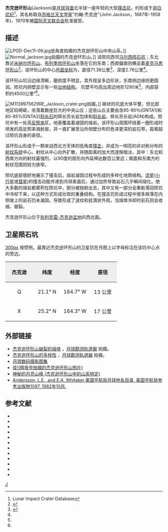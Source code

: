 {{lunar crater data|
 image=Jackson LRO WAC.jpg|240px|
 caption=[[月球勘测轨道飞行器|月球勘测轨道飞行器]]拍摄的图像|
 latitude=22.05|
 N_or_S=N|
 longitude=163.32|
 E_or_W=W|
 diameter=71.38公里|
 depth='2.76公里|
 colong=164|
 eponym=约翰·杰克逊}}
'''杰克逊环形山'''(Jackson)是[[月球背面|月球背面]]北半球一座年轻的大型[[撞击坑|撞击坑]]，约形成于[[哥白尼纪|哥白尼纪]]<ref name=LICD>Lunar Impact Crater Database</ref>，其名称取自[[苏格兰|苏格兰]][[天文学家|天文学家]]"约翰·杰克逊"(John Jackson，1887年-1958年)，1970年被[[国际天文联合会|国际天文联合会]]批准接受。

==描述==
[[Image:LPOD-Dec11-09.jpg|thumb]]低角度拍摄的杰克逊环形山中央山系。]]
[[Image:Normal_jackson.jpg|thumb]]拍摄的杰克逊环形山。]]
该陨坑西邻[[马尔西陨石坑|马尔西陨石坑]]；东北靠近[[米纳尔环形山|米纳尔环形山]]、[[布列季欣环形山|布列季欣环形山]]坐落在它的东南；西南偏南则横亘着[[麦克马思环形山|麦克马思环形山]]<ref>{{Cite web |url=http://planetarynames.wr.usgs.gov/images/Lunar/lac_51_lo.pdf |title=Crater Jackson on a LAC-51 map |access-date=2016-06-25 |archive-date=2020-11-27 |archive-url=https://web.archive.org/web/20201127020102/https://planetarynames.wr.usgs.gov/images/Lunar/lac_51_lo.pdf |dead-url=no }}</ref>。该环形山的中心[[月面坐标|月面坐标]]为{{Coord|22.05|N|163.32|W|globe:Moon|nogoogle=1|noosm=1}}，直径71.38公里<ref name="IAU">{{Cite web |url=http://planetarynames.wr.usgs.gov/Feature/2781 |title=Directory of the International Astronomical Union |access-date=2016-06-25 |archive-date=2020-11-27 |archive-url=https://web.archive.org/web/20201127013435/https://planetarynames.wr.usgs.gov/Feature/2781 |dead-url=no }}</ref>，深度2.76公里<ref name="LICD"/>。

该环形山坑沿边缘清晰，磨损度不明显，其外观呈多边形状，东南侧边缘则更圆润。陨坑内侧壁显示有一些[[wiktionary:terrace|台地结构]]。
坑壁平均高出周边地形1290米<ref name="LICD"/>，内部容积约4500公里³<ref name="LICD"/>。

[[Image:M1139975629RE_Jackson_crater.png|thumb]]拍摄。]]
碗状的坑底大体平整，但北部地区较崎岖，坐落着数座巨大的中央山丘；这些山丘主要由含85-90％(GNTA1)和80-85%(GNTA2)[[斜长石|斜长石]]的辉长苏长岩包体和[[斜长岩|斜长岩]]、辉长苏长岩(AGN)构成。陨坑中有一处高[[反照率|反照率]]区，地表覆盖着凝固的熔岩。该环形山周围环绕着一圈形成时喷发的高反照率溅射层，并一直扩展至沿外侧壁分布的色泽更深的岩石带，距离超过陨坑自身的直径。

该环形山形成于一颗来自西北方天体的低角度[[撞击事件|撞击]]，并成为一明亮的非对称分布的[[射纹系统|射纹系统]]中心。射纹从中心向外扩散，并随距离的加大而逐惭暗淡，其中：东北和西南方向的射纹最强烈，以90度的扇形向外延伸达数百公里远；南面和东南方的射纹范围则较为狭窄。

陨坑底部很好地展示了撞击后，熔岩凝固过程中形成的多样化地质结构。[[火流星|流星]]([[小行星|小行星]]或[[彗星|彗星]])的撞击动能传递到月球表面后，通过加热导致岩石几乎瞬间熔化。绝大多数的熔岩都累积在陨坑中，部分被抛射出去，其中又有一部分会重新落回陨坑中冷却下来，以这种方式形成壮观的重叠结构。在撞击坑形成过程中很多跌落在内侧坡上的岩石仍未凝固，导致形成了波纹和挂滴状外观，当熔体冷却时岩石则会收缩、皲裂。

杰克逊环形山位于[[狄利克雷-杰克逊盆地|狄利克雷-杰克逊盆地]]的西北面。{{clear}}

==卫星陨石坑==
[[image:Jackson_sattelite_craters_map.jpg|300px]]
按惯例，最靠近杰克逊环形山的卫星坑在月图上以字母标注在该坑中心点的旁边。

{| class="wikitable"
!width="25%" style="background:#eeeeee;" |杰克逊 
!width="25%" style="background:#eeeeee;" |纬度
!width="25%" style="background:#eeeeee;" |经度
!width="25%" style="background:#eeeeee;" |直径
|-
|align="center"|Q
|align="center"|21.1° N
|align="center"|164.7° W
|align="center"|13 公里
|-
|align="center"|X
|align="center"|25.2° N
|align="center"|164.3° W
|align="center"|17 公里
|}{{clear}}
==外部链接==
*[http://lroc.sese.asu.edu/posts/474 杰克逊环形山破裂的熔体] {{Wayback|url=http://lroc.sese.asu.edu/posts/474 |date=20201130220521 }}，[[月球勘测轨道器|月球勘测轨道器]] 拍摄。
*[http://lroc.sese.asu.edu/posts/750 杰克逊环形山的多样性] {{Wayback|url=http://lroc.sese.asu.edu/posts/750 |date=20210318050428 }}，[[月球勘测轨道器|月球勘测轨道器]] 拍摄。
* [http://www.lpi.usra.edu/resources/lunar_orbiter/bin/srch_nam.shtml?Jackson%7C0 月球数码摄影图集] {{Wayback|url=http://www.lpi.usra.edu/resources/lunar_orbiter/bin/srch_nam.shtml?Jackson%7C0 |date=20201127015432 }}
* [http://the-moon.wikispaces.com/LPOD+May+9%2C+2008 哇!([[月亮女神_(航天器)|辉夜号]]拍摄的杰克逊环形山照片)] {{Wayback|url=http://the-moon.wikispaces.com/LPOD+May+9%2C+2008 |date=20180531193130 }}
* [http://lpod.wikispaces.com/December+11%2C+2009 神秘的月亮山峰 (杰克逊环形山中的山系特定)] {{Wayback|url=http://lpod.wikispaces.com/December+11%2C+2009 |date=20161018125028 }}
* [http://planet4589.org/astro/lunar/RP-1097.pdf Andersson, L.E., and E.A. Whitaker,美国宇航局月球地名目录, 美国宇航局参考出版物1097, 1982年10月.] {{Wayback|url=http://planet4589.org/astro/lunar/RP-1097.pdf |date=20141006125838 }}

==参考文献==
{{reflist}}
{{refbegin}}
* {{cite book
  | last1 = Andersson
  | first1 = L. E.
  | last2 = Whitaker
  | first2 = E. A.
  | authorlink2 = Ewen Whitaker
  | date = 1982
  | title = [[NASA|NASA]] Catalogue of Lunar Nomenclature
  | publisher = NASA RP-1097
  | ref = harv
  }}
* {{cite web
  | last = Blue
  | first = Jennifer
  | date = July 25, 2007
  | title = Gazetteer of Planetary Nomenclature
  | publisher = [[United_States_Geological_Survey|USGS]]
  | url = http://planetarynames.wr.usgs.gov/
  | accessdate = 2007-08-05
  | ref = harv
  | archive-date = 2018-12-25
  | archive-url = https://web.archive.org/web/20181225170157/https://planetarynames.wr.usgs.gov/
  | dead-url = no
  }}
* {{cite book
  | last1 = Bussey
  | first1 = B.
  | authorlink1 = Ben Bussey
  | last2 = Spudis
  | first2 = P.
  | authorlink2 = Paul Spudis
  | date = 2004
  | title = The Clementine Atlas of the Moon
  | publisher = Cambridge University Press
  | location = New York
  | isbn = 978-0-521-81528-4
  | ref = harv
  }}
* {{cite book
  | last1 = Cocks
  | first1 = Elijah E.
  | last2 = Cocks
  | first2 = Josiah C.
  | date = 1995
  | title = Who's Who on the Moon: A Biographical Dictionary of Lunar Nomenclature
  | url = https://archive.org/details/isbn_9780936389271
  | publisher = Tudor Publishers
  | isbn = 978-0-936389-27-1
  | ref = harv
  }}
* {{cite web
  | last = McDowell
  | first = Jonathan
  | date = July 15, 2007
  | url = http://host.planet4589.org/astro/lunar/
  | title = Lunar Nomenclature
  | publisher = Jonathan's Space Report
  | accessdate = 2007-10-24
  | ref = harv
  | archive-date = 2019-06-21
  | archive-url = https://web.archive.org/web/20190621012337/http://host.planet4589.org/astro/lunar/
  | dead-url = no
  }}
* {{cite journal| last1 = Menzel| first1 = D. H.| last2 = Minnaert| first2 = M.| last3 = Levin| first3 = B.| last4 = Dollfus| first4 = A.| last5 = Bell| first5 = B.| title = Report on Lunar Nomenclature by the Working Group of Commission 17 of the IAU| doi = 10.1007/BF00171763| journal = Space Science Reviews| volume = 12| issue = 2| pages = 136–186| date = 1971| bibcode = 1971SSRv...12..136M| ref = harv}}
* {{cite book
  | first = Patrick
  | last = Moore
  | authorlink = Patrick Moore
  | date = 2001
  | title = On the Moon
  | url = https://archive.org/details/patrickmooreonmo00patr
  | publisher = Sterling Publishing Co.
  | isbn = 978-0-304-35469-6
  | ref = harv
  }}
* {{cite book
  | first = Fred W.
  | last = Price
  | date = 1988
  | title = The Moon Observer's Handbook
  | publisher = Cambridge University Press
  | isbn = 978-0-521-33500-3
  | ref = harv
  }}
* {{cite book
  | last = Rükl
  | first = Antonín
  | authorlink = Antonín Rükl
  | date = 1990
  | title = Atlas of the Moon
  | publisher = Kalmbach Books
  | isbn = 978-0-913135-17-4
  | ref = harv
  }}
* {{cite book
  | last = Webb
  | first = Rev. T. W.
  | authorlink = Thomas William Webb
  | date = 1962
  | title = Celestial Objects for Common Telescopes
  | url = https://archive.org/details/celestialobjects00webb
  | edition = 6th revised
  | publisher = Dover
  | isbn = 978-0-486-20917-3
  | ref = harv
  }}
* {{cite book
  | first = Ewen A.
  | last = Whitaker
  | authorlink = Ewen Whitaker
  | date = 1999
  | title = Mapping and Naming the Moon
  | publisher = Cambridge University Press
  | isbn = 978-0-521-62248-6
  | ref = harv
  }}
* {{cite book
  | first = Peter T.
  | last = Wlasuk
  | date = 2000
  | title = Observing the Moon
  | publisher = Springer
  | isbn = 978-1-85233-193-1
  | ref = harv
 }}
{{refend}}

[[Category:月球环形山|J]]
{{月球環形山 (G-K)}}